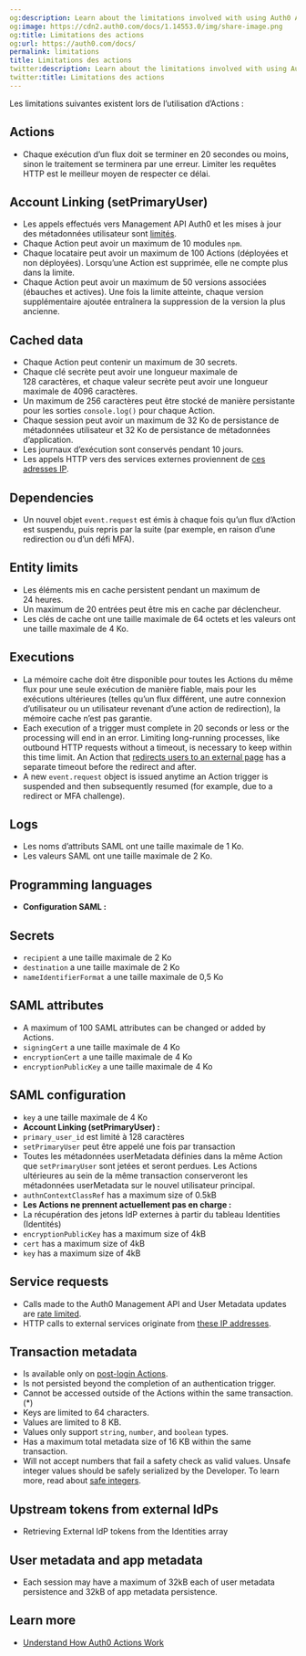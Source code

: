 ```yaml
---
og:description: Learn about the limitations involved with using Auth0 Actions.
og:image: https://cdn2.auth0.com/docs/1.14553.0/img/share-image.png
og:title: Limitations des actions
og:url: https://auth0.com/docs/
permalink: limitations
title: Limitations des actions
twitter:description: Learn about the limitations involved with using Auth0 Actions.
twitter:title: Limitations des actions
---
```


Les limitations suivantes existent lors de l’utilisation d’Actions :

## Actions

* Chaque exécution d’un flux doit se terminer en 20 secondes ou moins, sinon le traitement se terminera par une erreur. Limiter les requêtes HTTP est le meilleur moyen de respecter ce délai.

## Account Linking (setPrimaryUser)

* Les appels effectués vers Management API Auth0 et les mises à jour des métadonnées utilisateur sont [limités](/support/policies/rate-limit-policy/management-api-endpoint-rate-limits).
* Chaque Action peut avoir un maximum de 10 modules `npm`.
* Chaque locataire peut avoir un maximum de 100 Actions (déployées et non déployées). Lorsqu’une Action est supprimée, elle ne compte plus dans la limite.
* Chaque Action peut avoir un maximum de 50 versions associées (ébauches et actives). Une fois la limite atteinte, chaque version supplémentaire ajoutée entraînera la suppression de la version la plus ancienne.

## Cached data

* Chaque Action peut contenir un maximum de 30 secrets.
* Chaque clé secrète peut avoir une longueur maximale de 128 caractères, et chaque valeur secrète peut avoir une longueur maximale de 4096 caractères.
* Un maximum de 256 caractères peut être stocké de manière persistante pour les sorties `console.log()` pour chaque Action.
* Chaque session peut avoir un maximum de 32 Ko de persistance de métadonnées utilisateur et 32 Ko de persistance de métadonnées d’application.
* Les journaux d’exécution sont conservés pendant 10 jours.
* Les appels HTTP vers des services externes proviennent de [ces adresses IP](/security/data-security/allowlist).

## Dependencies

* Un nouvel objet `event.request` est émis à chaque fois qu’un flux d’Action est suspendu, puis repris par la suite (par exemple, en raison d’une redirection ou d’un défi MFA).

## Entity limits

* Les éléments mis en cache persistent pendant un maximum de 24 heures.
* Un maximum de 20 entrées peut être mis en cache par déclencheur.
* Les clés de cache ont une taille maximale de 64 octets et les valeurs ont une taille maximale de 4 Ko.

## Executions

* La mémoire cache doit être disponible pour toutes les Actions du même flux pour une seule exécution de manière fiable, mais pour les exécutions ultérieures (telles qu’un flux différent, une autre connexion d’utilisateur ou un utilisateur revenant d’une action de redirection), la mémoire cache n’est pas garantie.
* Each execution of a trigger must complete in 20 seconds or less or the processing will end in an error. Limiting long-running processes, like outbound HTTP requests without a timeout, is necessary to keep within this time limit. An Action that [redirects users to an external page](/docs/customize/actions/explore-triggers/signup-and-login-triggers/login-trigger/redirect-with-actions) has a separate timeout before the redirect and after.
* A new `event.request` object is issued anytime an Action trigger is suspended and then subsequently resumed (for example, due to a redirect or <Tooltip tip="Management API: A product to allow customers to perform administrative tasks." cta="View Glossary" href="/docs/glossary?term=MFA">MFA</Tooltip> challenge).

## Logs

* Les noms d’attributs SAML ont une taille maximale de 1 Ko.
* Les valeurs SAML ont une taille maximale de 2 Ko.

## Programming languages

* **Configuration SAML :**

## Secrets

* `recipient` a une taille maximale de 2 Ko
* `destination` a une taille maximale de 2 Ko
* `nameIdentifierFormat` a une taille maximale de 0,5 Ko

## SAML attributes

* A maximum of 100 <Tooltip tip="Multi-factor authentication (MFA): User authentication process that uses a factor in addition to username and password such as a code via SMS." cta="View Glossary" href="/docs/glossary?term=SAML">SAML</Tooltip> attributes can be changed or added by Actions.
* `signingCert` a une taille maximale de 4 Ko
* `encryptionCert` a une taille maximale de 4 Ko
* `encryptionPublicKey` a une taille maximale de 4 Ko

## SAML configuration

* `key`  a une taille maximale de 4 Ko
* **Account Linking (setPrimaryUser) :**
* `primary_user_id` est limité à 128 caractères
* `setPrimaryUser` peut être appelé une fois par transaction
* Toutes les métadonnées userMetadata définies dans la même Action que `setPrimaryUser` sont jetées et seront perdues. Les Actions ultérieures au sein de la même transaction conserveront les métadonnées userMetadata sur le nouvel utilisateur principal.
* `authnContextClassRef` has a maximum size of 0.5kB
* **Les Actions ne prennent actuellement pas en charge :**
* La récupération des jetons IdP externes à partir du tableau Identities (Identités)
* `encryptionPublicKey` has a maximum size of 4kB
* `cert` has a maximum size of 4kB
* `key` has a maximum size of 4kB

## Service requests

* Calls made to the Auth0 <Tooltip tip="Security Assertion Markup Language (SAML): Standardized protocol allowing two parties to exchange authentication information without a password." cta="View Glossary" href="/docs/glossary?term=Management+API">Management API</Tooltip> and User Metadata updates are [rate limited](/docs/troubleshoot/customer-support/operational-policies/rate-limit-policy/management-api-endpoint-rate-limits).
* HTTP calls to external services originate from [these IP addresses](/docs/secure/security-guidance/data-security/allowlist).

## Transaction metadata

* Is available only on [post-login Actions](/docs/customize/actions/explore-triggers/signup-and-login-triggers/login-trigger).
* Is not persisted beyond the completion of an authentication trigger.
* Cannot be accessed outside of the Actions within the same transaction. (\*)
* Keys are limited to 64 characters.
* Values are limited to 8 KB.
* Values only support `string`, `number`, and `boolean` types.
* Has a maximum total metadata size of 16 KB within the same transaction.
* Will not accept numbers that fail a safety check as valid values. Unsafe integer values should be safely serialized by the Developer. To learn more, read about [safe integers](https://developer.mozilla.org/en-US/docs/Web/JavaScript/Reference/Global_Objects/Number/isSafeInteger).

## Upstream tokens from external IdPs

* Retrieving External <Tooltip tip="Identity Provider (IdP): Service that stores and manages digital identities." cta="View Glossary" href="/docs/glossary?term=IdP">IdP</Tooltip> tokens from the Identities array

## User metadata and app metadata

* Each session may have a maximum of 32kB each of user metadata persistence and 32kB of app metadata persistence.

## Learn more

* [Understand How Auth0 Actions Work](/docs/customize/actions/actions-overview)